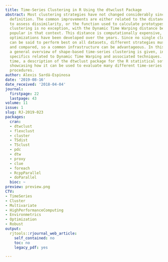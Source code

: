 ```yaml
---
title: Time-Series Clustering in R Using the dtwclust Package
abstract: Most clustering strategies have not changed considerably since their initial
  definition. The common improvements are either related to the distance measure used
  to assess dissimilarity, or the function used to calculate prototypes. Time-series
  clustering is no exception, with the Dynamic Time Warping distance being particularly
  popular in that context. This distance is computationally expensive, so many related
  optimizations have been developed over the years. Since no single clustering algorithm
  can be said to perform best on all datasets, different strategies must be tested
  and compared, so a common infrastructure can be advantageous. In this manuscript,
  a general overview of shape-based time-series clustering is given, including many
  specifics related to Dynamic Time Warping and associated techniques. At the same
  time, a description of the dtwclust package for the R statistical software is provided,
  showcasing how it can be used to evaluate many different time-series clustering
  procedures.
author: Alexis Sardá-Espinosa
date: '2019-08-16'
date_received: '2018-04-04'
journal:
  firstpage: 22
  lastpage: 43
volume: 11
issue: 1
slug: RJ-2019-023
packages:
  cran:
  - dtwclust
  - flexclust
  - cluster
  - TSdist
  - TSclust
  - pdc
  - dtw
  - proxy
  - clue
  - foreach
  - RcppParallel
  - doParallel
  bioc: ~
preview: preview.png
CTV:
- TimeSeries
- Cluster
- Multivariate
- HighPerformanceComputing
- Environmetrics
- Optimization
- Robust
output:
  rjtools::rjournal_web_article:
    self_contained: no
    toc: no
    legacy_pdf: yes

---
```

